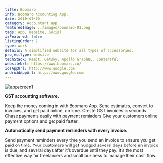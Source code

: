 ```yaml
---
title: Boomaro
info: Boomaro Accounting App.
date: 2019-09-06
category: Accountant app
featuredImage: ../images/boomaro-01.png
tags: App, Website, Social
isFeatured: false
listingOrder: 2
type: work
details: A simplified website for all types of accessories.
projectType: website
techStack: React, Gatsby, Apollo GraphQL, Contentful
websiteUrl: https://www.boomaro.co/
iosAppUrl: http://www.google.com
androidAppUrl: http://www.google.com
---
```


![appscreen1](../images/boomaro-01.png)

**GST accounting software.**

Keep the money coming in with Boomaro App. Send estimates, convert to invoices, and get paid online, on time. Create GST invoices in seconds Chase payments easily with payment reminders Give your customers online payment options and get paid faster.

**Automatically send payment reminders with every invoice.**

Send payment reminders every time you send an invoice to ensure you get paid on time. Your customers will get nudged several days before an invoice is due, and several days after it’s overdue until they pay. It’s the most effective way for freelancers and small business to manage their cash flow.
